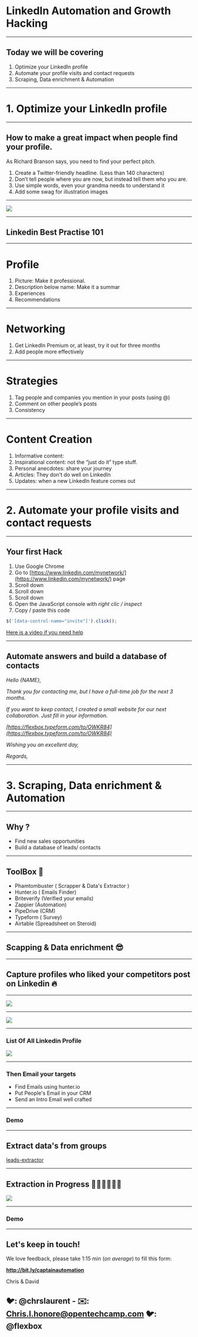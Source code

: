 # LinkedIn Automation and Growth Hacking

---

## Today we will be covering

1. Optimize your LinkedIn profile
2. Automate your profile visits and contact requests
3. Scraping, Data enrichment & Automation

---

# 1. Optimize your LinkedIn profile

---

## How to make a great impact when people find your profile.

As Richard Branson says, you need to find your perfect pitch.

1. Create a Twitter-friendly headline. (Less than 140 characters)
2. Don’t tell people where you are now, but instead tell them who you are.
3. Use simple words, even your grandma needs to understand it
4. Add some swag for illustration images

---

![](linkedin1.png)

---

## Linkedin Best Practise 101

--- 

# Profile

1. Picture: Make it professional.
2. Description below name: Make it a summar
3. Experiences
4. Recommendations

---

# Networking

1. Get LinkedIn Premium or, at least, try it out for three months
2. Add people more effectively


---

# Strategies

1.  Tag people and companies you mention in your posts (using @)
2.  Comment on other people’s posts
3. Consistency

--- 

# Content Creation

1. Informative content:
2. Inspirational content: not the “just do it” type stuff.
3. Personal anecdotes: share your journey
4. Articles: They don’t do well on LinkedIn
5. Updates: when a new LinkedIn feature comes out


---

# 2. Automate your profile visits and contact requests

---

## Your first Hack

1. Use Google Chrome
2. Go to [https://www.linkedin.com/mynetwork/](https://www.linkedin.com/mynetwork/) page
3. Scroll down
4. Scroll down
5. Scroll down
6. Open the JavaScript console with _right clic / inspect_
7. Copy / paste this code

```javascript
$('[data-control-name="invite"]').click();
```

[Here is a video if you need help](https://youtu.be/7kxt1aXumzI)

---

## Automate answers and build a database of contacts

_Hello {NAME},_

_Thank you for contacting me, but I have a full-time job for the next 3 months._

_If you want to keep contact, I created a small website for our next collaboration. Just fill in your information._

_[https://flexbox.typeform.com/to/OWKR84](https://flexbox.typeform.com/to/OWKR84)_

_Wishing you an excellent day,_

_Regards,_


---


# 3. Scraping, Data enrichment & Automation


---

## Why ?

- Find new sales opportunities 
- Build a database of leads/ contacts

---

## ToolBox 🧰

- Phamtombuster ( Scrapper & Data's Extractor )
- Hunter.io ( Emails Finder)
- Briteverify (Verified your emails)
- Zappier (Automation)
- PipeDrive (CRM)
- Typeform ( Survey)
- Airtable (Spreadsheet on Steroid)


--- 


## Scapping & Data enrichment 😎

--- 

## Capture profiles who liked your competitors post on Linkedin 🔥


---

![](linkedinPost.png)

---

![](Phamtombuster.png)

---

### List Of All Linkedin Profile 

![](resultsPostLinkedin.png)

---

### Then Email your targets

- Find Emails using hunter.io
- Put People's Email in your CRM
- Send an Intro Email well crafted

---

### Demo


---


## Extract data's from groups

[leads-extractor](https://chrome.google.com/webstore/detail/leads-extractor-social-me/nljnogdbefgdiejolejlajbghojopcpb?hl=en)

---

## Extraction in Progress 👨🏽‍🏭👨🏻‍🏭

![](groupLinkedin.png)

---


### Demo


---

## Let's keep in touch!

We love feedback, please take 1:15 min (_on average_) to fill this form:

**http://bit.ly/captainautomation**

Chris & David 

🐦: @chrslaurent - ✉️: Chris.l.honore@opentechcamp.com
🐦: @flexbox
--- 